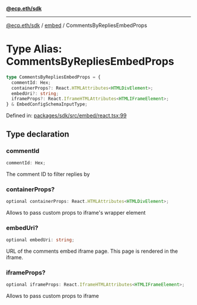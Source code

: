 [**@ecp.eth/sdk**](../../index.mdx)

***

[@ecp.eth/sdk](/sdk-reference/index.mdx) / [embed](/sdk-reference/embed/index.mdx) / CommentsByRepliesEmbedProps

# Type Alias: CommentsByRepliesEmbedProps

```ts
type CommentsByRepliesEmbedProps = {
  commentId: Hex;
  containerProps?: React.HTMLAttributes<HTMLDivElement>;
  embedUri?: string;
  iframeProps?: React.IframeHTMLAttributes<HTMLIFrameElement>;
} & EmbedConfigSchemaInputType;
```

Defined in: [packages/sdk/src/embed/react.tsx:99](https://github.com/ecp-eth/comments-monorepo/blob/main/packages/sdk/src/embed/react.tsx#L99)

## Type declaration

### commentId

```ts
commentId: Hex;
```

The comment ID to filter replies by

### containerProps?

```ts
optional containerProps: React.HTMLAttributes<HTMLDivElement>;
```

Allows to pass custom props to iframe's wrapper element

### embedUri?

```ts
optional embedUri: string;
```

URL of the comments embed iframe page. This page is rendered in the iframe.

### iframeProps?

```ts
optional iframeProps: React.IframeHTMLAttributes<HTMLIFrameElement>;
```

Allows to pass custom props to iframe

